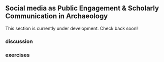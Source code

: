## Social media as Public Engagement & Scholarly Communication in Archaeology

This section is currently under development. Check back soon!

### discussion

### exercises